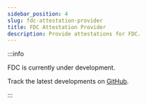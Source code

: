 ```yaml
---
sidebar_position: 4
slug: fdc-attestation-provider
title: FDC Attestation Provider
description: Provide attestations for FDC.
---
```


:::info

FDC is currently under development.

Track the latest developments on [GitHub](https://github.com/flare-foundation/attestation-suite-deployment).

:::
